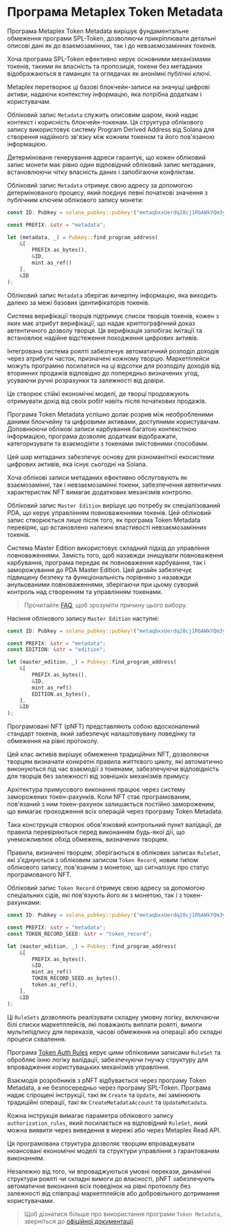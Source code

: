 
# Програма Metaplex Token Metadata

Програма Metaplex Token Metadata вирішує фундаментальне обмеження програми SPL-Token, дозволяючи прикріплювати детальні описові дані як до взаємозамінних, так і до невзаємозамінних токенів.

Хоча програма SPL-Token ефективно керує основними механізмами токенів, такими як власність та пропозиція, токени без метаданих відображаються в гаманцях та оглядачах як анонімні публічні ключі.

Metaplex перетворює ці базові блокчейн-записи на значущі цифрові активи, надаючи контекстну інформацію, яка потрібна додаткам і користувачам.

<ArticleSection name="Metadata Account" id="metadata-account" level="h2" />

Обліковий запис `Metadata` служить описовим шаром, який надає контекст і корисність блокчейн-токенам. Ця структура облікового запису використовує систему Program Derived Address від Solana для створення надійного зв'язку між кожним токеном та його пов'язаною інформацією.

Детерміноване генерування адреси гарантує, що кожен обліковий запис монети має рівно один відповідний обліковий запис метаданих, встановлюючи чітку власність даних і запобігаючи конфліктам.

Обліковий запис `Metadata` отримує свою адресу за допомогою детермінованого процесу, який поєднує певні початкові значення з публічним ключем облікового запису монети:

```rust
const ID: Pubkey = solana_pubkey::pubkey!("metaqbxxUerdq28cj1RbAWkYQm3ybzjb6a8bt518x1s");

const PREFIX: &str = "metadata";

let (metadata, _) = Pubkey::find_program_address(
    &[
        PREFIX.as_bytes(), 
        &ID, 
        mint.as_ref()
    ], 
    &ID  
);
```

Обліковий запис `Metadata` зберігає вичерпну інформацію, яка виходить далеко за межі базових ідентифікаторів токенів.

Система верифікації творців підтримує список творців токенів, кожен з яких має атрибут верифікації, що надає криптографічний доказ автентичного дозволу творця. Ця верифікація запобігає імітації та встановлює надійне відстеження походження цифрових активів.

Інтегрована система роялті забезпечує автоматичний розподіл доходів через атрибути часток, призначені кожному творцю. Маркетплейси можуть програмно посилатися на ці відсотки для розподілу доходів від вторинних продажів відповідно до попередньо визначених угод, усуваючи ручні розрахунки та залежності від довіри.

Це створює стійкі економічні моделі, де творці продовжують отримувати дохід від своїх робіт навіть після початкових продажів.

Програма Token Metadata успішно долає розрив між необробленими даними блокчейну та цифровими активами, доступними користувачам. Доповнюючи облікові записи карбування багатою контекстною інформацією, програма дозволяє додаткам відображати, категоризувати та взаємодіяти з токенами змістовними способами.

Цей шар метаданих забезпечує основу для різноманітної екосистеми цифрових активів, яка існує сьогодні на Solana.

<ArticleSection name="Master Edition Account" id="master-edition-account" level="h2" />

Хоча облікові записи метаданих ефективно обслуговують як взаємозамінні, так і невзаємозамінні токени, забезпечення автентичних характеристик NFT вимагає додаткових механізмів контролю.

Обліковий запис `Master Edition` вирішує цю потребу як спеціалізований PDA, що керує управлінням повноваженнями токенів. Цей обліковий запис створюється лише після того, як програма Token Metadata перевіряє, що встановлено належні властивості невзаємозамінних токенів.

Система Master Edition використовує складний підхід до управління повноваженнями. Замість того, щоб назавжди знищувати повноваження карбування, програма передає як повноваження карбування, так і заморожування до PDA Master Edition. Цей дизайн забезпечує підвищену безпеку та функціональність порівняно з назавжди анульованими повноваженнями, зберігаючи при цьому суворий контроль над створенням та управлінням токенами.

> Прочитайте [FAQ](https://developers.metaplex.com/token-metadata/faq#why-are-the-mint-and-freeze-authorities-transferred-to-the-edition-pda), щоб зрозуміти причину цього вибору.

Насіння облікового запису `Master Edition` наступні:

```rust
const ID: Pubkey = solana_pubkey::pubkey!("metaqbxxUerdq28cj1RbAWkYQm3ybzjb6a8bt518x1s");

const PREFIX: &str = "metadata";
const EDITION: &str = "edition";

let (master_edition, _) = Pubkey::find_program_address(
    &[
        PREFIX.as_bytes(), 
        &ID, 
        mint.as_ref()
        EDITION.as_bytes(),
    ], 
    &ID  
);
```

<ArticleSection name="Programmable NFTs" id="programmable-nfts" level="h2" />

Програмовані NFT (pNFT) представляють собою вдосконалений стандарт токенів, який забезпечує налаштовувану поведінку та обмеження на рівні протоколу.

Цей клас активів вирішує обмеження традиційних NFT, дозволяючи творцям визначати конкретні правила життєвого циклу, які автоматично виконуються під час взаємодії з токенами, забезпечуючи відповідність для творців без залежності від зовнішніх механізмів примусу.

Архітектура примусового виконання працює через систему заморожених токен-рахунків. Коли NFT стає програмованим, пов'язаний з ним токен-рахунок залишається постійно замороженим, що вимагає проходження всіх операцій через програму Token Metadata.

Така конструкція створює обов'язковий контрольний пункт валідації, де правила перевіряються перед виконанням будь-якої дії, що унеможливлює обхід обмежень, визначених творцем.

Правила, визначені творцем, зберігаються в облікових записах `RuleSet`, які з'єднуються з обліковим записом `Token Record`, новим типом облікового запису, пов'язаним з монетою, що сигналізує про статус програмованого NFT.

Обліковий запис `Token Record` отримує свою адресу за допомогою спеціальних сідів, які пов'язують його як з монетою, так і з токен-рахунками:

```rust
const ID: Pubkey = solana_pubkey::pubkey!("metaqbxxUerdq28cj1RbAWkYQm3ybzjb6a8bt518x1s");

const PREFIX: &str = "metadata";
const TOKEN_RECORD_SEED: &str = "token_record";

let (master_edition, _) = Pubkey::find_program_address(
    &[
        PREFIX.as_bytes(), 
        &ID, 
        mint.as_ref()
        TOKEN_RECORD_SEED.as_bytes(),
        token.as_ref(),
    ], 
    &ID  
);
```

Ці `RuleSets` дозволяють реалізувати складну умовну логіку, включаючи білі списки маркетплейсів, які поважають виплати роялті, вимоги мультипідпису для переказів, часові обмеження на операції або складні процеси схвалення.

Програма [Token Auth Rules](https://developers.metaplex.com/token-auth-rules) керує цими обліковими записами `RuleSet` та обробляє їхню логіку валідації, забезпечуючи гнучку структуру для впровадження користувацьких механізмів управління.

Взаємодія розробників з pNFT відбувається через програму Token Metadata, а не безпосередньо через програму SPL-Token. Програма надає спрощені інструкції, такі як `Create` та `Update`, які замінюють традиційні операції, такі як `CreateMetadataAccount` та `UpdateMetadata`.

Кожна інструкція вимагає параметра облікового запису `authorization_rules`, який посилається на відповідний `RuleSet`, який можна виявити через виведення в мережі або через Metaplex Read API.

Ця програмована структура дозволяє творцям впроваджувати нюансовані економічні моделі та структури управління з гарантованим виконанням.

Незалежно від того, чи впроваджуються умовні перекази, динамічні структури роялті чи складні вимоги до власності, pNFT забезпечують автоматичне виконання всіх поведінок на рівні протоколу без залежності від співпраці маркетплейсів або добровільного дотримання користувачами.

> Щоб дізнатися більше про використання програми `Token Metadata`, зверніться до [офіційної документації](https://developers.metaplex.com/token-metadata)